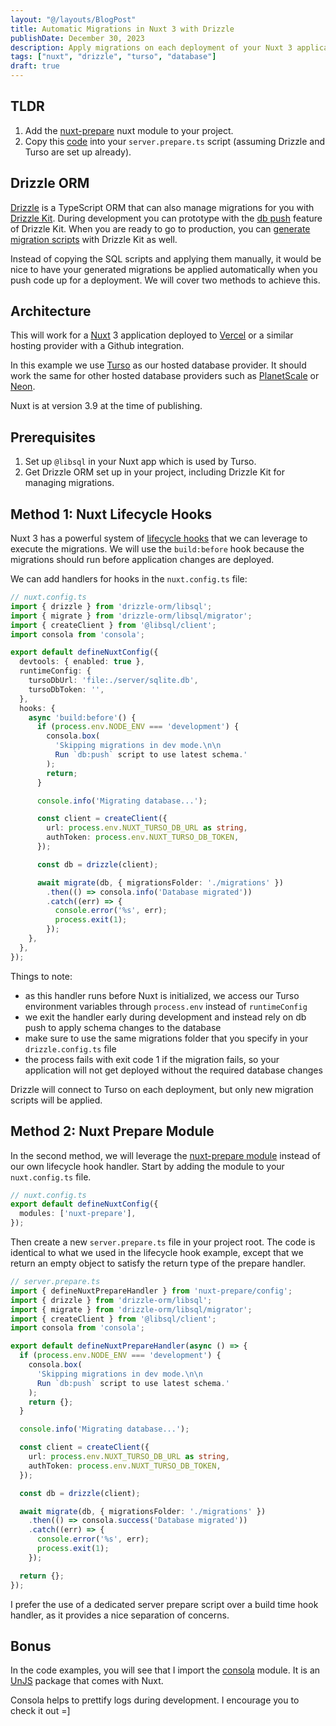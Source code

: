 ```yaml
---
layout: "@/layouts/BlogPost"
title: Automatic Migrations in Nuxt 3 with Drizzle
publishDate: December 30, 2023
description: Apply migrations on each deployment of your Nuxt 3 application using Drizzle Kit.
tags: ["nuxt", "drizzle", "turso", "database"]
draft: true
---
```


## TLDR

1. Add the [nuxt-prepare](https://nuxt.com/modules/prepare) nuxt module to your project.
2. Copy this [code](#method-2-nuxt-prepare-module) into your `server.prepare.ts` script (assuming Drizzle and Turso are set up already).

## Drizzle ORM

[Drizzle](https://orm.drizzle.team/) is a TypeScript ORM that can also manage migrations for you with [Drizzle Kit](https://orm.drizzle.team/kit-docs/overview). During development you can prototype with the [db push](https://orm.drizzle.team/kit-docs/overview#prototyping-with-db-push) feature of Drizzle Kit. When you are ready to go to production, you can [generate migration scripts](https://orm.drizzle.team/kit-docs/overview#migration-files) with Drizzle Kit as well.

Instead of copying the SQL scripts and applying them manually, it would be nice to have your generated migrations be applied automatically when you push code up for a deployment. We will cover two methods to achieve this.

## Architecture

This will work for a [Nuxt](https://nuxt.com/) 3 application deployed to [Vercel](https://vercel.com/) or a similar hosting provider with a Github integration.

In this example we use [Turso](https://turso.tech/) as our hosted database provider. It should work the same for other hosted database providers such as [PlanetScale](https://planetscale.com/) or [Neon](https://neon.tech/).

<aside className="info">
  Nuxt is at version 3.9 at the time of publishing.
</aside>

## Prerequisites

1. Set up `@libsql` in your Nuxt app which is used by Turso.
2. Get Drizzle ORM set up in your project, including Drizzle Kit for managing migrations.

## Method 1: Nuxt Lifecycle Hooks

Nuxt 3 has a powerful system of [lifecycle hooks](https://nuxt.com/docs/api/advanced/hooks) that we can leverage to execute the migrations. We will use the `build:before` hook because the migrations should run before application changes are deployed.

We can add handlers for hooks in the `nuxt.config.ts` file:

```ts
// nuxt.config.ts
import { drizzle } from 'drizzle-orm/libsql';
import { migrate } from 'drizzle-orm/libsql/migrator';
import { createClient } from '@libsql/client';
import consola from 'consola';

export default defineNuxtConfig({
  devtools: { enabled: true },
  runtimeConfig: {
    tursoDbUrl: 'file:./server/sqlite.db',
    tursoDbToken: '',
  },
  hooks: {
    async 'build:before'() {
      if (process.env.NODE_ENV === 'development') {
        consola.box(
          'Skipping migrations in dev mode.\n\n
          Run `db:push` script to use latest schema.'
        );
        return;
      }

      console.info('Migrating database...');

      const client = createClient({
        url: process.env.NUXT_TURSO_DB_URL as string,
        authToken: process.env.NUXT_TURSO_DB_TOKEN,
      });

      const db = drizzle(client);

      await migrate(db, { migrationsFolder: './migrations' })
        .then(() => consola.info('Database migrated'))
        .catch((err) => {
          console.error('%s', err);
          process.exit(1);
        });
    },
  },
});

```

Things to note:
- as this handler runs before Nuxt is initialized, we access our Turso environment variables through `process.env` instead of `runtimeConfig`
- we exit the handler early during development and instead rely on db push to apply schema changes to the database
- make sure to use the same migrations folder that you specify in your `drizzle.config.ts` file
- the process fails with exit code 1 if the migration fails, so your application will not get deployed without the required database changes

<aside className="info">
  Drizzle will connect to Turso on each deployment, but only new migration scripts will be applied.
</aside>

## Method 2: Nuxt Prepare Module

In the second method, we will leverage the [nuxt-prepare module](https://nuxt.com/modules/prepare) instead of our own lifecycle hook handler. Start by adding the module to your `nuxt.config.ts` file.

```ts
// nuxt.config.ts
export default defineNuxtConfig({
  modules: ['nuxt-prepare'],
});
```

Then create a new `server.prepare.ts` file in your project root. The code is identical to what we used in the lifecycle hook example, except that we return an empty object to satisfy the return type of the prepare handler.

```ts
// server.prepare.ts
import { defineNuxtPrepareHandler } from 'nuxt-prepare/config';
import { drizzle } from 'drizzle-orm/libsql';
import { migrate } from 'drizzle-orm/libsql/migrator';
import { createClient } from '@libsql/client';
import consola from 'consola';

export default defineNuxtPrepareHandler(async () => {
  if (process.env.NODE_ENV === 'development') {
    consola.box(
      'Skipping migrations in dev mode.\n\n
      Run `db:push` script to use latest schema.'
    );
    return {};
  }

  console.info('Migrating database...');

  const client = createClient({
    url: process.env.NUXT_TURSO_DB_URL as string,
    authToken: process.env.NUXT_TURSO_DB_TOKEN,
  });

  const db = drizzle(client);

  await migrate(db, { migrationsFolder: './migrations' })
    .then(() => consola.success('Database migrated'))
    .catch((err) => {
      console.error('%s', err);
      process.exit(1);
    });

  return {};
});

```

I prefer the use of a dedicated server prepare script over a build time hook handler, as it provides a nice separation of concerns.

## Bonus

In the code examples, you will see that I import the [consola](https://github.com/unjs/consola) module. It is an [UnJS](https://unjs.io/) package that comes with Nuxt.

Consola helps to prettify logs during development. I encourage you to check it out =]
